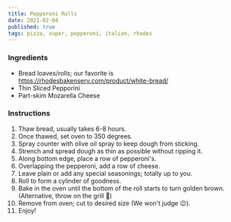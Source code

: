 ```yaml
---
title: Pepperoni Rolls
date: 2021-02-04
published: true
tags: pizza, super, pepperoni, italian, rhodes
---
```


### Ingredients
- Bread loaves/rolls; our favorite is https://rhodesbakenserv.com/product/white-bread/
- Thin Sliced Pepporini
- Part-skim Mozarella Cheese

### Instructions
1. Thaw bread, usually takes 6-8 hours.
2. Once thawed, set oven to 350 degrees.
3. Spray counter with olive oil spray to keep dough from sticking. 
4. Strench and spread dough as thin as possible without ripping it.
5. Along bottom edge, place a row of pepperoni's. 
6. Overlapping the pepperoni, add a row of cheese.
7. Leave plain or add any special seasonings; totally up to you.
8. Roll to form a cylinder of goodness.
9. Bake in the oven until the bottom of the roll starts to turn golden brown. (Alternative, throw on the grill 🤯)
10. Remove from oven; cut to desired size (We won't judge 😉).
11. Enjoy! 